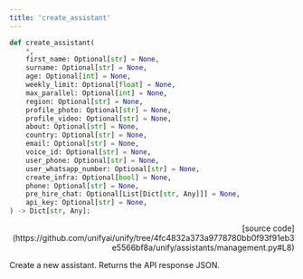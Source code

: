 ```yaml
---
title: 'create_assistant'
---
```


```python
def create_assistant(
    *,
    first_name: Optional[str] = None,
    surname: Optional[str] = None,
    age: Optional[int] = None,
    weekly_limit: Optional[float] = None,
    max_parallel: Optional[int] = None,
    region: Optional[str] = None,
    profile_photo: Optional[str] = None,
    profile_video: Optional[str] = None,
    about: Optional[str] = None,
    country: Optional[str] = None,
    email: Optional[str] = None,
    voice_id: Optional[str] = None,
    user_phone: Optional[str] = None,
    user_whatsapp_number: Optional[str] = None,
    create_infra: Optional[bool] = None,
    phone: Optional[str] = None,
    pre_hire_chat: Optional[List[Dict[str, Any]]] = None,
    api_key: Optional[str] = None,
) -> Dict[str, Any]:
```

<p align="right">[source code](https://github.com/unifyai/unify/tree/4fc4832a373a9778780bb0f93f91eb3e5566bf8a/unify/assistants/management.py#L8)</p>

Create a new assistant. Returns the API response JSON.